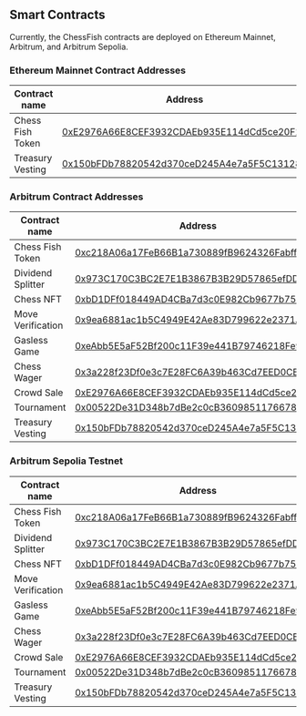 ## Smart Contracts

Currently, the ChessFish contracts are deployed on Ethereum Mainnet, Arbitrum, and Arbitrum Sepolia.

### Ethereum Mainnet Contract Addresses

| Contract name       | Address |
|---------------------|---------|
| Chess Fish Token    | [0xE2976A66E8CEF3932CDAEb935E114dCd5ce20F20](https://etherscan.io/address/0xE2976A66E8CEF3932CDAEb935E114dCd5ce20F20) |
| Treasury Vesting    | [0x150bFDb78820542d370ceD245A4e7a5F5C131281](https://etherscan.io/address/0x150bFDb78820542d370ceD245A4e7a5F5C131281) |


### Arbitrum Contract Addresses

| Contract name       | Address |
|---------------------|---------|
| Chess Fish Token    | [0xc218A06a17FeB66B1a730889fB9624326Fabff4b](https://arbiscan.io/address/0xc218A06a17FeB66B1a730889fB9624326Fabff4b) |
| Dividend Splitter   | [0x973C170C3BC2E7E1B3867B3B29D57865efDDa59a](https://arbiscan.io/address/0x973C170C3BC2E7E1B3867B3B29D57865efDDa59a) |
| Chess NFT           | [0xbD1DFf018449AD4CBa7d3c0E982Cb9677b758f57](https://arbiscan.io/address/0xbD1DFf018449AD4CBa7d3c0E982Cb9677b758f57) |
| Move Verification   | [0x9ea6881ac1b5C4949E42Ae83D799622e2371A6c2](https://arbiscan.io/address/0x9ea6881ac1b5C4949E42Ae83D799622e2371A6c2) |
| Gasless Game        | [0xeAbb5E5aF52Bf200c11F39e441B79746218Fe9d5](https://arbiscan.io/address/0xeAbb5E5aF52Bf200c11F39e441B79746218Fe9d5) |
| Chess Wager         | [0x3a228f23Df0e3c7E28FC6A39b463Cd7EED0CB25c](https://arbiscan.io/address/0x3a228f23Df0e3c7E28FC6A39b463Cd7EED0CB25c) |
| Crowd Sale          | [0xE2976A66E8CEF3932CDAEb935E114dCd5ce20F20](https://arbiscan.io/address/0xE2976A66E8CEF3932CDAEb935E114dCd5ce20F20) |
| Tournament          | [0x00522De31D348b7dBe2c0cB3609851176678E6d7](https://arbiscan.io/address/0x00522De31D348b7dBe2c0cB3609851176678E6d7) |
| Treasury Vesting    | [0x150bFDb78820542d370ceD245A4e7a5F5C131281](https://arbiscan.io/address/0x150bFDb78820542d370ceD245A4e7a5F5C131281) |


### Arbitrum Sepolia Testnet

| Contract name       | Address |
|---------------------|---------|
| Chess Fish Token    | [0xc218A06a17FeB66B1a730889fB9624326Fabff4b](https://sepolia.arbiscan.io/address/0xc218A06a17FeB66B1a730889fB9624326Fabff4b) |
| Dividend Splitter   | [0x973C170C3BC2E7E1B3867B3B29D57865efDDa59a](https://sepolia.arbiscan.io/address/0x973C170C3BC2E7E1B3867B3B29D57865efDDa59a) |
| Chess NFT           | [0xbD1DFf018449AD4CBa7d3c0E982Cb9677b758f57](https://sepolia.arbiscan.io/address/0xbD1DFf018449AD4CBa7d3c0E982Cb9677b758f57) |
| Move Verification   | [0x9ea6881ac1b5C4949E42Ae83D799622e2371A6c2](https://sepolia.arbiscan.io/address/0x9ea6881ac1b5C4949E42Ae83D799622e2371A6c2) |
| Gasless Game        | [0xeAbb5E5aF52Bf200c11F39e441B79746218Fe9d5](https://sepolia.arbiscan.io/address/0xeAbb5E5aF52Bf200c11F39e441B79746218Fe9d5) |
| Chess Wager         | [0x3a228f23Df0e3c7E28FC6A39b463Cd7EED0CB25c](https://sepolia.arbiscan.io/address/0x3a228f23Df0e3c7E28FC6A39b463Cd7EED0CB25c) |
| Crowd Sale          | [0xE2976A66E8CEF3932CDAEb935E114dCd5ce20F20](https://sepolia.arbiscan.io/address/0xE2976A66E8CEF3932CDAEb935E114dCd5ce20F20) |
| Tournament          | [0x00522De31D348b7dBe2c0cB3609851176678E6d7](https://sepolia.arbiscan.io/address/0x00522De31D348b7dBe2c0cB3609851176678E6d7) |
| Treasury Vesting    | [0x150bFDb78820542d370ceD245A4e7a5F5C131281](https://sepolia.arbiscan.io/address/0x150bFDb78820542d370ceD245A4e7a5F5C131281) |

